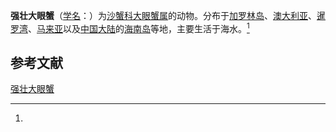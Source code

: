 {{Speciesbox
| name = 强壮大眼蟹
| status = 
| status_system = 
| image = 
| genus = Macrophthalmus
| species = crassipes
| authority = (H. Milne-Edwards, 1852)<ref name='id11941'>{{cite web| url =http://www.bioinfo.cn/db05/BjdwSpecies.php?action=view&id=11941| title =强壮大眼蟹| work =《中国动物物种编目数据库》| publisher =中国科学院微生物研究所| author =中国科学院动物研究所| accessdate =2009-04-28| deadurl =yes| archiveurl =https://web.archive.org/web/20131203122335/http://www.bioinfo.cn/db05/BjdwSpecies.php?action=view| archivedate =2013-12-03}}</ref>
}}

'''强壮大眼蟹'''（[[学名|学名]]：{{lang|la|''Macrophthalmus crassipes''}}）为[[沙蟹科|沙蟹科]][[大眼蟹属|大眼蟹属]]的动物。分布于[[加罗林岛|加罗林岛]]、[[澳大利亚|澳大利亚]]、[[暹罗湾|暹罗湾]]、[[马来亚|马来亚]]以及[[中国大陆|中国大陆]]的[[海南岛|海南岛]]等地，主要生活于海水。<ref name='id11941'/>

== 参考文献 ==
{{reflist}}

{{Wikispecies|Macrophthalmus crassipes}}
{{Taxonbar|from=Q13805777}}

[[Category:大眼蟹属|强壮大眼蟹]]


{{螃蟹小作品}}